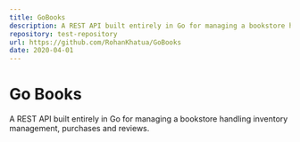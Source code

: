 ```yaml
---
title: GoBooks
description: A REST API built entirely in Go for managing a bookstore handling inventory management, purchases and reviews.
repository: test-repository
url: https://github.com/RohanKhatua/GoBooks
date: 2020-04-01
---
```


# Go Books

A REST API built entirely in Go for managing a bookstore handling inventory management, purchases and reviews.
